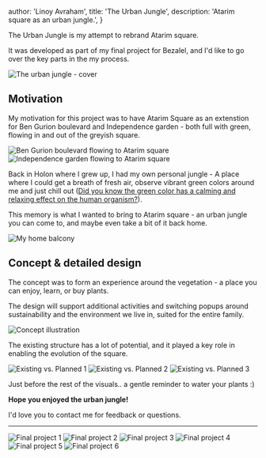 
  author: 'Linoy Avraham',
  title: 'The Urban Jungle',
  description: 'Atarim square as an urban jungle.',
}


The Urban Jungle is my attempt to rebrand Atarim square.

It was developed as part of my final project for Bezalel, and I'd like to go over the key parts in the my process.

<Image src={coverTheUrbanJungle} alt="The urban jungle - cover"/>

## Motivation

My motivation for this project was to have Atarim Square as an extenstion for Ben Gurion boulevard and Independence garden - both full with green, flowing in and out of the greyish square.

<Image src={oldBgToAtarim} alt="Ben Gurion boulevard flowing to Atarim square"/>
<Image src={oldIndependenceGardenToAtarim} alt="Independence garden flowing to Atarim square"/>

Back in Holon where I grew up, I had my own personal jungle - A place where I could get a breath of fresh air, observe vibrant green colors around me and just chill out (<a href="https://www.ncbi.nlm.nih.gov/pmc/articles/PMC6379348/#:~:text=Study%201%20revealed%20that%20walking,green%20on%20the%20human%20organism." target="_blank">Did you know the green color has a calming and relaxing effect on the human organism?</a>).

This memory is what I wanted to bring to Atarim square - an urban jungle you can come to, and maybe even take a bit of it back home.

<Image src={homeBalcony} alt="My home balcony"/>

## Concept & detailed design

The concept was to form an experience around the vegetation - a place you can enjoy, learn, or buy plants.

The design will support additional activities and switching popups around sustainability and the environment we live in, suited for the entire family.

<Image src={concept1} alt="Concept illustration"/>

The existing structure has a lot of potential, and it played a key role in enabling the evolution of the square.

<Image src={existingVsPlanned1} alt="Existing vs. Planned 1"/>
<Image src={existingVsPlanned2} alt="Existing vs. Planned 2"/>
<Image src={existingVsPlanned3} alt="Existing vs. Planned 3"/>

Just before the rest of the visuals.. a gentle reminder to water your plants :)

**Hope you enjoyed the urban jungle!**

I'd love you to <Link href="/about">contact me</Link> for feedback or questions.

---

<Image src={final1} alt="Final project 1"/>
<Image src={final2} alt="Final project 2"/>
<Image src={final3} alt="Final project 3"/>
<Image src={final4} alt="Final project 4"/>
<Image src={final5} alt="Final project 5"/>
<Image src={final6} alt="Final project 6"/>